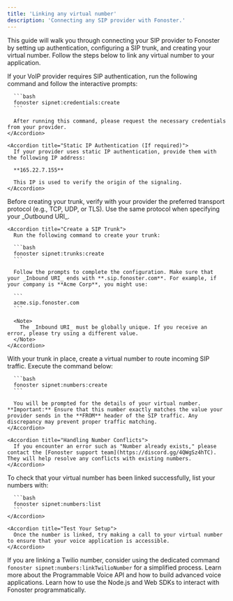 ```yaml
---
title: 'Linking any virtual number'
description: 'Connecting any SIP provider with Fonoster.'
---
```


This guide will walk you through connecting your SIP provider to Fonoster by setting up authentication, configuring a SIP trunk, and creating your virtual number. Follow the steps below to link any virtual number to your application.

<Steps>
  <Step title="Set Up Authentication">
    <Accordion title="SIP Authentication (If required)">
      If your VoIP provider requires SIP authentication, run the following command and follow the interactive prompts:

      ```bash
      fonoster sipnet:credentials:create
      ```

      After running this command, please request the necessary credentials from your provider.
    </Accordion>

    <Accordion title="Static IP Authentication (If required)">
      If your provider uses static IP authentication, provide them with the following IP address:

      **165.22.7.155**

      This IP is used to verify the origin of the signaling.
    </Accordion>
  </Step>

  <Step title="Configure Your SIP Trunk">
    <Accordion title="Verify Provider Protocol">
      Before creating your trunk, verify with your provider the preferred transport protocol (e.g., TCP, UDP, or TLS). Use the same protocol when specifying your _Outbound URI_.
    </Accordion>

    <Accordion title="Create a SIP Trunk">
      Run the following command to create your trunk:

      ```bash
      fonoster sipnet:trunks:create
      ```

      Follow the prompts to complete the configuration. Make sure that your _Inbound URI_ ends with **.sip.fonoster.com**. For example, if your company is **Acme Corp**, you might use:

      ```
      acme.sip.fonoster.com
      ```

      <Note>
        The _Inbound URI_ must be globally unique. If you receive an error, please try using a different value.
      </Note>
    </Accordion>
  </Step>

  <Step title="Create and Link Your Virtual Number">
    <Accordion title="Creating the Virtual Number">
      With your trunk in place, create a virtual number to route incoming SIP traffic. Execute the command below:

      ```bash
      fonoster sipnet:numbers:create
      ```

      You will be prompted for the details of your virtual number. **Important:** Ensure that this number exactly matches the value your provider sends in the **FROM** header of the SIP traffic. Any discrepancy may prevent proper traffic matching.
    </Accordion>

    <Accordion title="Handling Number Conflicts">
      If you encounter an error such as "Number already exists," please contact the [Fonoster support team](https://discord.gg/4QWgSz4hTC). They will help resolve any conflicts with existing numbers.
    </Accordion>
  </Step>

  <Step title="Quick Verification">
    <Accordion title="Verify Your Virtual Number">
      To check that your virtual number has been linked successfully, list your numbers with:

      ```bash
      fonoster sipnet:numbers:list
      ```
    </Accordion>

    <Accordion title="Test Your Setup">
      Once the number is linked, try making a call to your virtual number to ensure that your voice application is accessible.
    </Accordion>
  </Step>
</Steps>

<Tip>
  If you are linking a Twilio number, consider using the dedicated command 
  <code>fonoster sipnet:numbers:linkTwilioNumber</code> for a simplified process.
</Tip>

<CardGroup cols={2}>
  <Card title="Programmable Voice" icon="rocket-launch" href="https://discord.com/invite/4QWgSz4hTC">
    Learn more about the Programmable Voice API and how to build advanced voice applications.
  </Card>

  <Card title="SDKs" icon="code" href="https://discord.com/invite/4QWgSz4hTC">
    Learn how to use the Node.js and Web SDKs to interact with Fonoster programmatically.
  </Card>
</CardGroup>